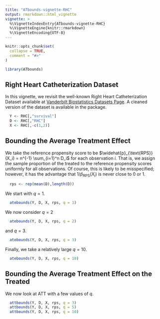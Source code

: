 ```yaml
---
title: "ATbounds-vignette-RHC"
output: rmarkdown::html_vignette
vignette: >
  %\VignetteIndexEntry{ATbounds-vignette-RHC}
  %\VignetteEngine{knitr::rmarkdown}
  %\VignetteEncoding{UTF-8}
---
```


```r
knitr::opts_chunk$set(
  collapse = TRUE,
  comment = "#>"
)
```

```r
library(ATbounds)
```

## Right Heart Catheterization Dataset 

In this vignette, we revisit the well-known Right Heart Catheterization Dataset available at [Vanderbilt Biostatistics Datasets Page](http://biostat.mc.vanderbilt.edu/wiki/Main/DataSets).
A cleaned version of the dataset is available in the package. 

```r
  Y <- RHC[,"survival"]
  D <- RHC[,"RHC"]
  X <- RHC[,-c(1,2)]
```

## Bounding the Average Treatment Effect 

We take the reference propensity score to be 
$\widehat{p}_{\text{RPS}}(X_i) = n^{-1} \sum_{i=1}^n D_i$
for each observation $i$. That is, we assign the sample proportion of the treated to the 
reference propensity scores uniformly for all observations. Of course, this is likely to be misspecified; however, it has the advantage that $1/\widehat{p}_{\text{RPS}}(X_i)$ is never close to 0 or 1.

```r
  rps <- rep(mean(D),length(D))  
```

We start with $q=1$. 

```r
  atebounds(Y, D, X, rps, q = 1)
```

We now consider $q=2$ 

```r
  atebounds(Y, D, X, rps, q = 2)
```

and $q=3$. 

```r
  atebounds(Y, D, X, rps, q = 3)
```

Finally, we take a relatively large $q = 10$.

```r
  atebounds(Y, D, X, rps, q = 10)
```


## Bounding the Average Treatment Effect on the Treated

We now look at ATT with a few values of $q$.

```r
  attbounds(Y, D, X, rps, q = 3)
  attbounds(Y, D, X, rps, q = 5)
  attbounds(Y, D, X, rps, q = 10)
  
```



